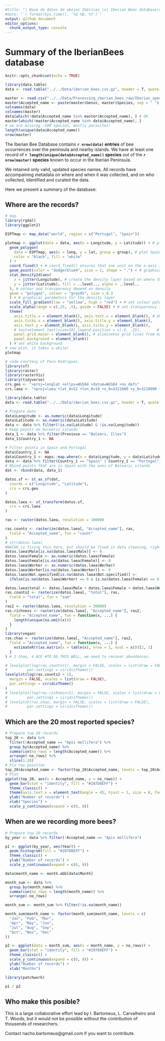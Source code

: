 ```yaml
---
#title: "| Base de datos de abejas Ibéricas \n| Iberian Bees database\n"
#date: "`r format(Sys.time(), '%d %B, %Y')`"
output: github_document
editor_options: 
  chunk_output_type: console
---
```


# Summary of the IberianBees database

```r
knitr::opts_chunk$set(echo = TRUE)
```

```r
library(data.table)
data <- read.table("../../Data/iberian_bees.csv.gz", header = T, quote = "\"", sep = ",")

master <- read.csv("../../Data/Processing_iberian_bees_raw/Iberian_species_masterlist.csv", stringsAsFactors = FALSE)
master$Accepted_name <- paste(master$Genus, master$Species, sep = " ")
colnames(data)
colnames(master)
data[which(!data$Accepted_name %in% master$Accepted_name), ] # OK
master[which(!master$Accepted_name %in% data$Accepted_name), ]
# we are missing ~100 species, mostly parasites!
length(unique(data$Accepted_name))
nrow(master)
```

The Iberian Bee Database contains **`r nrow(data)` entries** of bee occurrences over the peninsula and nearby islands. We have at least one record of **`r length(unique(data$Accepted_name))` species** out of the **`r nrow(master)` species** known to occur in the Iberian Peninsula. 

We retained only valid, updated species names. All records have accompaining metadata on where and when it was collected, and on who collected, identified and curated the data. 

Here we present a summary of the database:

## Where are the records? 

```r
# map
library(rgdal)
library(ggplot2)

ESPTmap <- map_data("world", region = c("Portugal", "Spain"))

plotmap <- ggplot(data = data, aes(x = Longitude, y = Latitude)) + # plot the data
  geom_polygon(
    data = ESPTmap, aes(x = long, y = lat, group = group), # plot Spain
    color = "black", fill = "white"
  ) +
  coord_fixed() + # coord_fixed() ensures that one unit on the x-axis is the same length as one unit on the y-axis
  geom_point(color = "dodgerblue4", size = 2, shape = ".") + # graphical parameters for points
  stat_density2d(aes(
    x = jitter(Longitude), # create the density layer based on where the points are
    y = jitter(Latitude), fill = ..level.., alpha = ..level..
  ), # colour and transparency depend on density
  geom = "polygon", colour = "grey95", size = 0.3
  ) + # graphical parameters for the density layer
  scale_fill_gradient(low = "yellow", high = "red") + # set colour palette for density layer
  scale_alpha(range = c(.25, .5), guide = FALSE) + # set transparency for the density layer
  theme(
    axis.title.x = element_blank(), axis.text.x = element_blank(), # don't display x and y axes labels, titles and tickmarks
    axis.ticks.x = element_blank(), axis.title.y = element_blank(),
    axis.text.y = element_blank(), axis.ticks.y = element_blank(),
    # text=element_text(size=18),legend.position = c(.9, .15),       # size of text and position of the legend
    panel.grid.major = element_blank(), # eliminates grid lines from background
    panel.background = element_blank()
  ) # set white background
# now plot, it takes a while!
plotmap
```

```r
# code courtesy of Paco Rodriguez.
library(sf)
library(raster)
library(rasterVis)
library(tidyverse)
crs.geo <- "+proj=longlat +ellps=WGS84 +datum=WGS84 +no_defs"
crs.laea <- "+proj=laea +lat_0=52 +lon_0=10 +x_0=4321000 +y_0=3210000 +ellps=GRS80 +units=m +no_defs"

library(data.table)
data <- read.table("../../Data/iberian_bees.csv.gz", header = T, quote = "\"", sep = ",")

# Prepare data
data$Longitude <- as.numeric(data$Longitude)
data$Latitude <- as.numeric(data$Latitude)
data <- data %>% filter(!is.na(Latitude) & !is.na(Longitude))
# Keep points on balearic islands
data_1 <- data %>% filter(Province == "Balears, Illes")
data_1$Country_1 <- NA

# Filter points in Spain and Portugal
data$Country_1 <- NA
data$Country_1 <- maps::map.where(x = data$Longitude, y = data$Latitude)
data <- data %>% filter(Country_1 == "Spain" | Country_1 == "Portugal")
# Rbind points that are in Spain with the ones of Balearic islands
dat <- rbind(data, data_1)

datos.sf <- st_as_sf(dat,
  coords = c("Longitude", "Latitude"),
  crs = crs.geo
)

datos.laea <- st_transform(datos.sf,
  crs = crs.laea
)

ras <- raster(datos.laea, resolution = 10000)

ras.counts <- rasterize(datos.laea[, "Accepted_name"], ras,
  field = "Accepted_name", fun = "count"
)
# str(datos.laea)
#NACHO is fixing this here, but should be fixed in data cleaning, right!?
datos.laea$Male[is.na(datos.laea$Male)] <- 0
datos.laea$Female <- as.numeric(datos.laea$Female)
datos.laea$Female[is.na(datos.laea$Female)] <- 0
datos.laea$Worker <- as.numeric(datos.laea$Worker)
datos.laea$Worker[is.na(datos.laea$Worker)] <- 0
datos.laea$Not.specified[is.na(datos.laea$Not.specified)] <-
  ifelse(is.na(datos.laea$Worker) == 0 & is.na(datos.laea$Female) == 0 & is.na(datos.laea$Male) == 0, 1, 0)

datos.laea$total <- datos.laea$Male + datos.laea$Female + datos.laea$Worker + datos.laea$Not.specified
ras.counts2 <- rasterize(datos.laea[, "total"], ras,
  field = "total", fun = "sum"
)
ras2 <- raster(datos.laea, resolution = 30000)
ras.richness <- rasterize(datos.laea[, "Accepted_name"], ras2,
  field = "Accepted_name", fun = function(x, ...) {
    length(unique(na.omit(x)))
  }
)
library(vegan)
ras.chao <- rasterize(datos.laea[, "Accepted_name"], ras2,
  field = "Accepted_name", fun = function(x, ...) {
    estimateR(t(as.matrix(x = table(x), nrow = 1, ncol = x)))[2, 1]
  }
) # 2 chao, 4 ACE #TO DO THIS WELL, we need to recover abundances.

# levelplot(log(ras.counts+1), margin = FALSE, scales = list(draw = FALSE),
#         par.settings = viridisTheme())
levelplot(log(ras.counts2 + 1),
  margin = FALSE, scales = list(draw = FALSE),
  par.settings = viridisTheme()
)
# levelplot(log(ras.richness+1), margin = FALSE, scales = list(draw = FALSE),
#         par.settings = viridisTheme())
# levelplot(ras.chao, margin = FALSE, scales = list(draw = FALSE),
#         par.settings = viridisTheme())
```


## Which are the 20 most reported species?

```r
# Prepare top 20 records
top_20 <- data %>%
  filter(!Accepted_name == "Apis mellifera") %>%
  group_by(Accepted_name) %>%
  summarise(no_rows = length(Accepted_name)) %>%
  arrange(-no_rows) %>%
  slice(1:20)
# Fix row position
top_20$Accepted_name <- factor(top_20$Accepted_name, levels = top_20$Accepted_name)
# Plot
ggplot(top_20, aes(x = Accepted_name, y = no_rows)) +
  geom_bar(stat = "identity", fill = "#287D8EFF") +
  theme_classic() +
  theme(axis.text.x = element_text(angle = 45, hjust = 1, size = 8, face = "italic")) +
  ylab("Number of records") +
  xlab("Species") +
  scale_y_continuous(expand = c(0, 0))
```

## When are we recording more bees?  

```r
# Prepare top 20 records
by_year <- data %>% filter(!Accepted_name == "Apis mellifera")

p1 <- ggplot(by_year, aes(Year)) +
  geom_histogram(fill = "#287D8EFF") +
  theme_classic() +
  ylab("Number of records") +
  scale_y_continuous(expand = c(0, 0))

data$month_name <- month.abb[data$Month]

month_sum <- data %>%
  group_by(month_name) %>%
  summarise(no_rows = length(month_name)) %>%
  arrange(-no_rows)

month_sum <- month_sum %>% filter(!is.na(month_name))

month_sum$month_name <- factor(month_sum$month_name, levels = c(
  "Jan", "Feb", "Mar",
  "Apr", "May", "Jun",
  "Jul", "Aug", "Sep",
  "Oct", "Nov", "Dec"
))

p2 <- ggplot(data = month_sum, aes(x = month_name, y = no_rows)) +
  geom_bar(stat = "identity", fill = "#287D8EFF") +
  theme_classic() +
  scale_y_continuous(expand = c(0, 0)) +
  ylab("Number of records") +
  xlab("Months")

library(patchwork)

p1 / p2
```


## Who make this posible?

This is a large collaborative effort lead by I. Bartomeus, L. Carvalheiro and T. Woods, but it would not be possible without the contribution of thousends of researchers. 

Contact nacho.bartomeus@gmail.com if you want to contribute.
